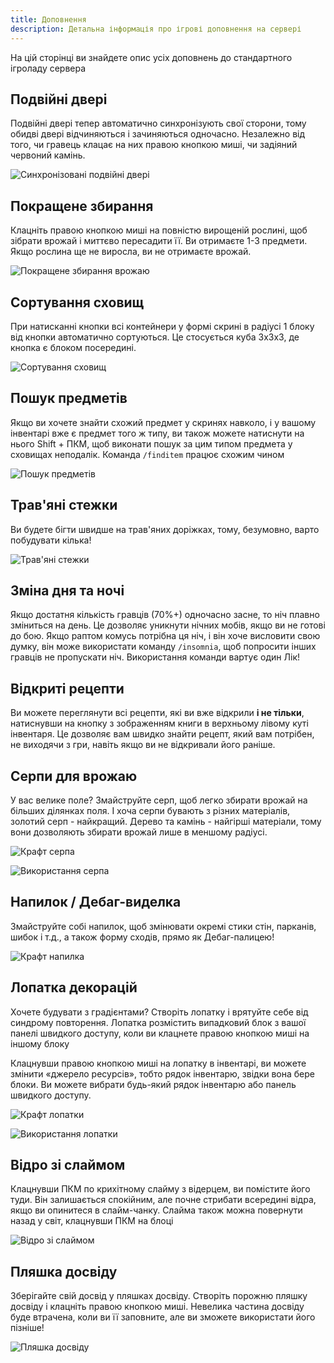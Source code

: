 ```yaml
---
title: Доповнення
description: Детальна інформація про ігрові доповнення на сервері
---
```



На цій сторінці ви знайдете опис усіх доповнень до стандартного ігроладу сервера

## Подвійні двері

Подвійні двері тепер автоматично синхронізують свої сторони, тому обидві двері відчиняються і зачиняються одночасно. Незалежно від того, чи гравець клацає на них правою кнопкою миші, чи задіяний червоний камінь.
<p align={"center"}>
    <img src={doors.src} align alt="Синхронізовані подвійні двері"/>
</p>

## Покращене збирання

Клацніть правою кнопкою миші на повністю вирощеній рослині, щоб зібрати врожай і миттєво пересадити її. Ви отримаєте 1-3 предмети. Якщо рослина ще не виросла, ви не отримаєте врожай.
<p align={"center"}>
    <img src={harvesting.src} align alt="Покращене збирання врожаю"/>
</p>

## Сортування сховищ

При натисканні кнопки всі контейнери у формі скрині в радіусі 1 блоку від кнопки автоматично сортуються. Це стосується куба 3x3x3, де кнопка є блоком посередині.
<p align={"center"}>
    <img src={sorting.src} align alt="Сортування сховищ"/>
</p>

## Пошук предметів

Якщо ви хочете знайти схожий предмет у скринях навколо, і у вашому інвентарі вже є предмет того ж типу, ви також можете натиснути на нього Shift + ПКМ, щоб виконати пошук за цим типом предмета у сховищах неподалік. Команда `/finditem` працює схожим чином
<p align={"center"}>
    <img src={find.src} align alt="Пошук предметів"/>
</p>

## Трав'яні стежки

Ви будете бігти швидше на трав'яних доріжках, тому, безумовно, варто побудувати кілька!
<p align={"center"}>
    <img src={paths.src} align alt="Трав'яні стежки"/>
</p>

## Зміна дня та ночі

Якщо достатня кількість гравців (70%+) одночасно засне, то ніч плавно зміниться на день. Це дозволяє уникнути нічних мобів, якщо ви не готові до бою. Якщо раптом комусь потрібна ця ніч, і він хоче висловити свою думку, він може використати команду `/insomnia`, щоб попросити інших гравців не пропускати ніч. Використання команди вартує один Лік!

## Відкриті рецепти

Ви можете переглянути всі рецепти, які ви вже відкрили **і не тільки**, натиснувши на кнопку з зображенням книги в верхньому лівому куті інвентаря. Це дозволяє вам швидко знайти рецепт, який вам потрібен, не виходячи з гри, навіть якщо ви не відкривали його раніше.

## Серпи для врожаю

У вас велике поле? Змайструйте серп, щоб легко збирати врожай на більших ділянках поля. І хоча серпи бувають з різних матеріалів, золотий серп - найкращий. Дерево та камінь - найгірші матеріали, тому вони дозволяють збирати врожай лише в меншому радіусі.

<p align={"center"}>
    <img src={sickle_craft.src} align alt="Крафт серпа"/>
</p>

<p align={"center"}>
    <img src={sickle_use.src} align alt="Використання серпа"/>
</p>

## Напилок / Дебаг-виделка

Змайструйте собі напилок, щоб змінювати окремі стики стін, парканів, шибок і т.д., а також форму сходів, прямо як Дебаг-палицею!

<p align={"center"}>
    <img src={file.src} align alt="Крафт напилка"/>
</p>

## Лопатка декорацій

Хочете будувати з градієнтами? Створіть лопатку і врятуйте себе від синдрому повторення. Лопатка розмістить випадковий блок з вашої панелі швидкого доступу, коли ви клацнете правою кнопкою миші на іншому блоку

Клацнувши правою кнопкою миші на лопатку в інвентарі, ви можете змінити «джерело ресурсів», тобто рядок інвентарю, звідки вона бере блоки. Ви можете вибрати будь-який рядок інвентарю або панель швидкого доступу.

<p align={"center"}>
    <img src={trowel_craft.src} align alt="Крафт лопатки"/>
</p>

<p align={"center"}>
    <img src={trowel_use.src} align alt="Використання лопатки"/>
</p>

## Відро зі слаймом

Клацнувши ПКМ по крихітному слайму з відерцем, ви помістите його туди. Він залишається спокійним, але почне стрибати всередині відра, якщо ви опинитеся в слайм-чанку. Слайма також можна повернути назад у світ, клацнувши ПКМ на блоці

<p align={"center"}>
    <img src={slime_bucket.src} align alt="Відро зі слаймом"/>
</p>

## Пляшка досвіду

Зберігайте свій досвід у пляшках досвіду. Створіть порожню пляшку досвіду і клацніть правою кнопкою миші. Невелика частина досвіду буде втрачена, коли ви її заповните, але ви зможете використати його пізніше!

<p align={"center"}>
    <img src={exp_bottle.src} align alt="Пляшка досвіду"/>
</p>
